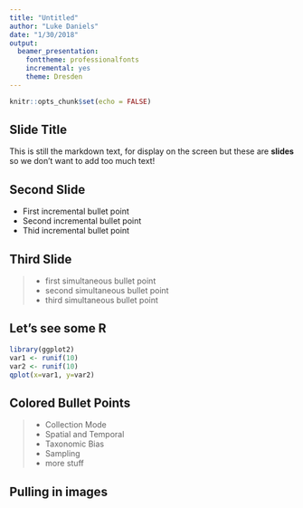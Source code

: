 ```yaml
---
title: "Untitled"
author: "Luke Daniels"
date: "1/30/2018"
output: 
  beamer_presentation: 
    fonttheme: professionalfonts
    incremental: yes
    theme: Dresden
---
```


```r
knitr::opts_chunk$set(echo = FALSE)
```

## Slide Title 

This is still the markdown text, for display on the screen but these are **slides** so we don't want to add too much text!

## Second Slide 

  - First incremental bullet point
  - Second incremental bullet point
  - Thid incremental bullet point 
  
## Third Slide 
>- first simultaneous bullet point 
>- second simultaneous bullet point
>- third simultaneous bullet point 

## Let's see some R 

```r
library(ggplot2)
var1 <- runif(10)
var2 <- runif(10)
qplot(x=var1, y=var2) 
```

## Colored Bullet Points 
>- Collection Mode
>- \color{gray} Spatial and Temporal 
>- \color{red} Taxonomic Bias 
>- \color{gray} Sampling \color{black}
>- more stuff 

## Pulling in images

 \begin{picture}(320,250)
 \put(85,75){\includegraphics[height=6cm]
 {celtic.jpg}}
 \put(00,60){\begin{minipage}[t]{1\linewidth}
 {Choose a point on the unit circle. Connect it to the origin with a line of length one, and denote the angle between that line and the horizontal 
 coordinate axis by $\theta$.}
 \end{minipage}}
 \end{picture}

